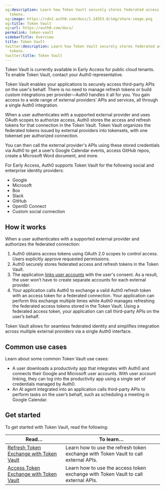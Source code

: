 ```yaml
---
og:description: Learn how Token Vault securely stores federated access and refresh
  tokens.
og:image: https://cdn2.auth0.com/docs/1.14553.0/img/share-image.png
og:title: Token Vault
og:url: https://auth0.com/docs/
permalink: token-vault
sidebarTitle: Overview
title: Token Vault
twitter:description: Learn how Token Vault securely stores federated access and refresh
  tokens.
twitter:title: Token Vault
---
```


<Callout color="#0EA5E9" icon="file-lines" icontype="regular">

Token Vault is currently available in Early Access for public cloud tenants. To enable Token Vault, contact your Auth0 representative.

</Callout>

Token Vault enables your applications to securely access third-party APIs on the user's behalf. There is no need to manage <Tooltip cta="View Glossary" href="/docs/glossary?term=refresh+tokens" tip="Refresh Token: Token used to obtain a renewed Access Token without forcing users to log in again.">refresh tokens</Tooltip> or build custom integrations per provider—Auth0 handles it all for you. You gain access to a wide range of external providers’ APIs and services, all through a single Auth0 integration.

When a user authenticates with a supported external provider and uses <Tooltip cta="View Glossary" href="/docs/glossary?term=OAuth" tip="OAuth 2.0: Authorization framework that defines authorization protocols and workflows.">OAuth</Tooltip> scopes to authorize access, Auth0 stores the access and refresh tokens for that connection in the Token Vault. Token Vault organizes the federated tokens issued by external providers into tokensets, with one tokenset per authorized connection.

You can then call the external provider's APIs using these stored credentials via Auth0 to get a user’s Google Calendar events, access GitHub repos, create a Microsoft Word document, and more.

For Early Access, Auth0 supports Token Vault for the following social and enterprise <Tooltip cta="View Glossary" href="/docs/glossary?term=identity+providers" tip="Identity Provider (IdP): Service that stores and manages digital identities.">identity providers</Tooltip>:

* Google
* Microsoft
* Box
* Slack
* GitHub
* <Tooltip cta="View Glossary" href="/docs/glossary?term=OpenID" tip="OpenID: Open standard for authentication that allows applications to verify users' identities without collecting and storing login information.">OpenID</Tooltip> Connect
* Custom social connection

## How it works

When a user authenticates with a supported external provider and authorizes the federated connection:

1. Auth0 obtains access tokens using OAuth 2.0 scopes to control access. Users explicitly approve requested permissions.
2. Auth0 securely stores federated access and refresh tokens in the Token Vault.
3. The application [links user accounts](/docs/manage-users/user-accounts/user-account-linking) with the user's consent. As a result, the user won’t have to create separate accounts for each external provider.
4. Your application calls Auth0 to exchange a valid Auth0 refresh token with an access token for a federated connection. Your application can perform this exchange multiple times while Auth0 manages refreshing the federated access tokens stored in the Token Vault. Using a federated access token, your application can call third-party APIs on the user’s behalf.

Token Vault allows for seamless federated identity and simplifies integration across multiple external providers via a single Auth0 interface.

## Common use cases

Learn about some common Token Vault use cases:

* A user downloads a productivity app that integrates with Auth0 and connects their Google and Microsoft user accounts. With user account linking, they can log into the productivity app using a single set of credentials managed by Auth0.
* An AI agent integrated into an application calls third-party APIs to perform tasks on the user’s behalf, such as scheduling a meeting in Google Calendar.

## Get started

To get started with Token Vault, read the following:

<table class="table"><thead>
<tr>
<th><strong>Read…</strong></th>
<th><strong>To learn…</strong></th>
</tr>
</thead>
<tbody>
<tr>
<td><a href="/refresh-token-exchange-with-token-vault">Refresh Token Exchange with Token Vault</a></td>
<td>Learn how to use the refresh token exchange with Token Vault to call external APIs. </td>
</tr>
<tr>
<td><a href="/access-token-exchange-with-token-vault">Access Token Exchange with Token Vault</a></td>
<td>Learn how to use the access token exchange with Token Vault to call external APIs. </td>
</tr>
</tbody>
</table>